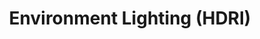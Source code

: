 ---
title: "Environment Lighting (HDRI)"
description: "HDRI stands for High Dynamic Range Image. It's a 360° image that is projected on an infinitely large sphere for lighting and background purposes."
---